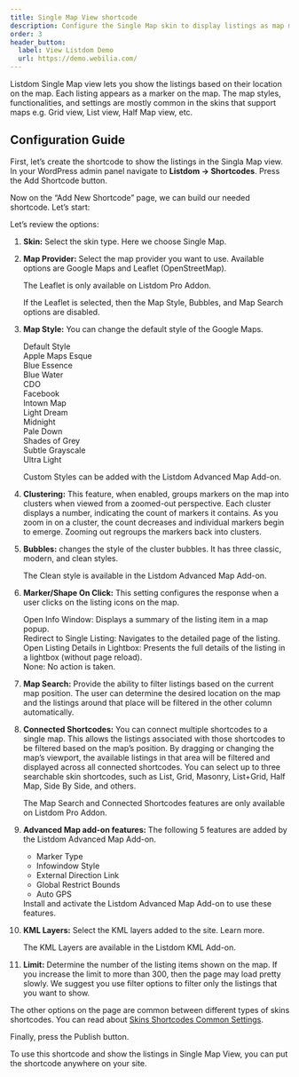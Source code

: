 ```yaml
---
title: Single Map View shortcode
description: Configure the Single Map skin to display listings as map markers with clustering, search, and advanced map features.
order: 3
header_button:
  label: View Listdom Demo
  url: https://demo.webilia.com/
---
```



Listdom Single Map view lets you show the listings based on their location on the map. Each listing appears as a marker on the map. The map styles, functionalities, and settings are mostly common in the skins that support maps e.g. Grid view, List view, Half Map view, etc.

## Configuration Guide

First, let’s create the shortcode to show the listings in the Singla Map view. In your WordPress admin panel navigate to **Listdom → Shortcodes**. Press the Add Shortcode button.

Now on the “Add New Shortcode” page, we can build our needed shortcode. Let’s start:

Let’s review the options:

<Steps>
<ol>
  <li>
    <p><strong>Skin:</strong> Select the skin type. Here we choose Single Map.</p>
  </li>
  <li>
    <p><strong>Map Provider:</strong> Select the map provider you want to use. Available options are Google Maps and Leaflet (OpenStreetMap).</p>
    <Aside type="note">The Leaflet is only available on Listdom Pro Addon.</Aside>
    <p>If the Leaflet is selected, then the Map Style, Bubbles, and Map Search options are disabled.</p>
  </li>
  <li>
    <p><strong>Map Style:</strong> You can change the default style of the Google Maps.</p>
    <p>Default Style<br/>
    Apple Maps Esque<br/>
    Blue Essence<br/>
    Blue Water<br/>
    CDO<br/>
    Facebook<br/>
    Intown Map<br/>
    Light Dream<br/>
    Midnight<br/>
    Pale Down<br/>
    Shades of Grey<br/>
    Subtle Grayscale<br/>
    Ultra Light</p>
    <Aside type="note">Custom Styles can be added with the Listdom Advanced Map Add-on.</Aside>
  </li>
  <li>
    <p><strong>Clustering:</strong> This feature, when enabled, groups markers on the map into clusters when viewed from a zoomed-out perspective. Each cluster displays a number, indicating the count of markers it contains. As you zoom in on a cluster, the count decreases and individual markers begin to emerge. Zooming out regroups the markers back into clusters.</p>
  </li>
  <li>
    <p><strong>Bubbles:</strong> changes the style of the cluster bubbles. It has three classic, modern, and clean styles.</p>
    <Aside type="note">The Clean style is available in the Listdom Advanced Map Add-on.</Aside>
  </li>
  <li>
    <p><strong>Marker/Shape On Click:</strong> This setting configures the response when a user clicks on the listing icons on the map.</p>
    <p>Open Info Window: Displays a summary of the listing item in a map popup.<br/>
    Redirect to Single Listing: Navigates to the detailed page of the listing.<br/>
    Open Listing Details in Lightbox: Presents the full details of the listing in a lightbox (without page reload).<br/>
    None: No action is taken.</p>
  </li>
  <li>
    <p><strong>Map Search:</strong> Provide the ability to filter listings based on the current map position. The user can determine the desired location on the map and the listings around that place will be filtered in the other column automatically.</p>
  </li>
  <li>
    <p><strong>Connected Shortcodes:</strong> You can connect multiple shortcodes to a single map. This allows the listings associated with those shortcodes to be filtered based on the map’s position. By dragging or changing the map’s viewport, the available listings in that area will be filtered and displayed across all connected shortcodes. You can select up to three searchable skin shortcodes, such as List, Grid, Masonry, List+Grid, Half Map, Side By Side, and others.</p>
    <Aside type="note">The Map Search and Connected Shortcodes features are only available on Listdom Pro Addon.</Aside>
  </li>
  <li>
    <p><strong>Advanced Map add-on features:</strong> The following 5 features are added by the Listdom Advanced Map Add-on.</p>
    <ul>
      <li>Marker Type</li>
      <li>Infowindow Style</li>
      <li>External Direction Link</li>
      <li>Global Restrict Bounds</li>
      <li>Auto GPS</li>
    </ul>
    <Aside type="note">Install and activate the Listdom Advanced Map Add-on to use these features.</Aside>
  </li>
  <li>
    <p><strong>KML Layers:</strong> Select the KML layers added to the site. Learn more.</p>
    <Aside type="note">The KML Layers are available in the Listdom KML Add-on.</Aside>
  </li>
  <li>
    <p><strong>Limit:</strong> Determine the number of the listing items shown on the map. If you increase the limit to more than 300, then the page may load pretty slowly. We suggest you use filter options to filter only the listings that you want to show.</p>
  </li>
</ol>
</Steps>

The other options on the page are common between different types of skins shortcodes. You can read about [Skins Shortcodes Common Settings](./skins-shortcodes-common-settings.mdx).

Finally, press the Publish button.

To use this shortcode and show the listings in Single Map View, you can put the shortcode anywhere on your site.

